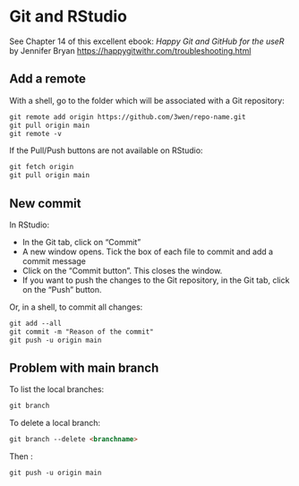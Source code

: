 # Git and RStudio

See Chapter 14 of this excellent ebook: _Happy Git and GitHub for the useR_ by Jennifer Bryan <https://happygitwithr.com/troubleshooting.html>

## Add a remote


With a shell, go to the folder which will be associated with a Git repository:

``` markdown
git remote add origin https://github.com/3wen/repo-name.git
git pull origin main
git remote -v
```

If the Pull/Push buttons are not available on RStudio:
``` markdown
git fetch origin
git pull origin main
```


## New commit

In RStudio:

- In the Git tab, click on "Commit"
- A new window opens. Tick the box of each file to commit and add a commit message
- Click on the "Commit button". This closes the window.
- If you want to push the changes to the Git repository, in the Git tab, click on the "Push" button.


Or, in a shell, to commit all changes:

``` markdown
git add --all
git commit -m "Reason of the commit"
git push -u origin main
```

## Problem with main branch


To list the local branches:
``` markdown
git branch
```

To delete a local branch:

``` markdown
git branch --delete <branchname>
```

Then :
``` markdown
git push -u origin main
```

